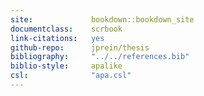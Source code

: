 ```yaml
--- 
site:             bookdown::bookdown_site
documentclass:    scrbook
link-citations:   yes
github-repo:      jprein/thesis
bibliography:     "../../references.bib"
biblio-style:     apalike
csl:              "apa.csl"
---
```


\frontmatter

\begin{titlepage}					
	\begin{center}
		\includegraphics[height=3.2cm]{logo.pdf}\\[40mm]
		
		\huge {\linespread{1.5} Rethinking Variation in Social Cognition: \\ Gaze Following across Individuals, Ages, and Communities}\\[30mm]
		
				
		\normalsize Von der Fakultät Nachhaltigkeit \\ der Leuphana Universität Lüneburg zur Erlangung des Grades\\
		Doktorin der Psychologie\\-- Dr. rer. nat. --\\[10mm]
		
		genehmigte Dissertation von\\[10mm]
		Julia Christin Prein\\
		geboren am TT.MM.JJJJ in XXX
		
	\vspace*{\fill} 
	\end{center}
	
	\newpage
	\thispagestyle{empty}
	\begin{flushleft}
	  \begin{normalsize}
	  
	  \vspace*{\fill} 
	  		Eingereicht am: \tabto*{30mm} 1. Oktober 2024 \\[10mm]
	  		
	  		Erstbetreuer: \tabto*{30mm} Prof.\,Dr.\, Manuel Bohn, \textit{Leuphana Universität Lüneburg}\\
				Zweitbetreuer: \tabto*{30mm} Prof.\,Dr.\, Sebastian Wallot, \textit{Leuphana Universität Lüneburg}\\[10mm]
				
				Erstgutachter: \tabto*{30mm} Prof.\,Dr.\, Manuel Bohn, \textit{Leuphana Universität Lüneburg}\\
				Zweitgutachter: \tabto*{30mm} Prof.\,Dr.\, Sebastian Wallot, \textit{Leuphana Universität Lüneburg}\\
				Drittgutachter: \tabto*{30mm} Prof.\,Dr.\, Daniel Haun, \textit{Universität Leipzig \& Max-Planck-Institut für\\
				\tabto*{30mm} Evolutionäre Anthropologie}\\[10mm]
		\end{normalsize}
	\end{flushleft}
	
\end{titlepage}

\tableofcontents
